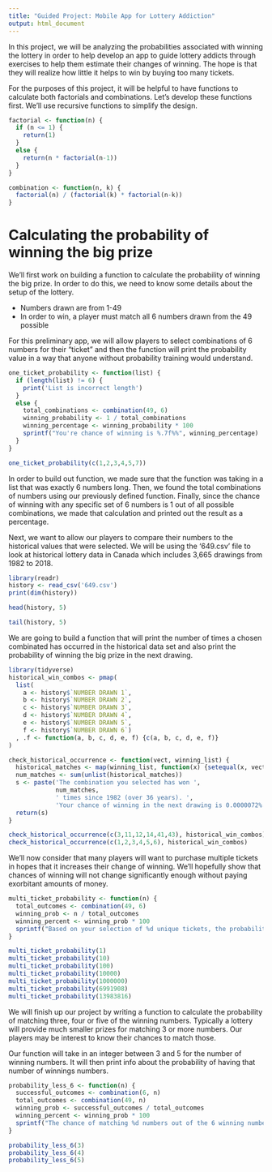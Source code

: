 ```yaml
---
title: "Guided Project: Mobile App for Lottery Addiction"
output: html_document
---
```


In this project, we will be analyzing the probabilities associated with winning the lottery in order to help develop an app to guide lottery addicts through exercises to help them estimate their changes of winning. The hope is that they will realize how little it helps to win by buying too many tickets.

For the purposes of this project, it will be helpful to have functions to calculate both factorials and combinations. Let's develop these functions first. We'll use recursive functions to simplify the design.

```r
factorial <- function(n) {
  if (n <= 1) {
    return(1)
  }
  else {
    return(n * factorial(n-1))
  }
}

combination <- function(n, k) {
  factorial(n) / (factorial(k) * factorial(n-k))
}
```

# Calculating the probability of winning the big prize

We'll first work on building a function to calculate the probability of winning the big prize. In order to do this, we need to know some details about the setup of the lottery.

* Numbers drawn are from 1-49
* In order to win, a player must match all 6 numbers drawn from the 49 possible

For this preliminary app, we will allow players to select combinations of 6 numbers for their "ticket" and then the function will print the probability value in a way that anyone without probability training would understand.

```r
one_ticket_probability <- function(list) {
  if (length(list) != 6) {
    print('List is incorrect length')
  }
  else {
    total_combinations <- combination(49, 6)
    winning_probability <- 1 / total_combinations
    winning_percentage <- winning_probability * 100
    sprintf("You're chance of winning is %.7f%%", winning_percentage)
  }
}

one_ticket_probability(c(1,2,3,4,5,7))
```

In order to build out function, we made sure that the function was taking in a list that was exactly 6 numbers long. Then, we found the total combinations of numbers using our previously defined function. Finally, since the chance of winning with any specific set of 6 numbers is 1 out of all possible combinations, we made that calculation and printed out the result as a percentage.

Next, we want to allow our players to compare their numbers to the historical values that were selected. We will be using the '649.csv' file to look at historical lottery data in Canada which includes 3,665 drawings from 1982 to 2018.

```r
library(readr)
history <- read_csv('649.csv')
print(dim(history))
```

```r
head(history, 5)
```

```r
tail(history, 5)
```

We are going to build a function that will print the number of times a chosen combinated has occurred in the historical data set and also print the probability of winning the big prize in the next drawing.

```r
library(tidyverse)
historical_win_combos <- pmap(
  list(
    a <- history$`NUMBER DRAWN 1`,
    b <- history$`NUMBER DRAWN 2`,
    c <- history$`NUMBER DRAWN 3`,
    d <- history$`NUMBER DRAWN 4`,
    e <- history$`NUMBER DRAWN 5`,
    f <- history$`NUMBER DRAWN 6`)
  , .f <- function(a, b, c, d, e, f) {c(a, b, c, d, e, f)}
)
```

```r
check_historical_occurrence <- function(vect, winning_list) {
  historical_matches <- map(winning_list, function(x) {setequal(x, vect)})
  num_matches <- sum(unlist(historical_matches))
  s <- paste('The combination you selected has won ',
             num_matches,
             ' times since 1982 (over 36 years). ',
             'Your chance of winning in the next drawing is 0.0000072%', sep = "")
  return(s)
}
```

```r
check_historical_occurrence(c(3,11,12,14,41,43), historical_win_combos)
check_historical_occurrence(c(1,2,3,4,5,6), historical_win_combos)
```

We'll now consider that many players will want to purchase multiple tickets in hopes that it increases their change of winning. We'll hopefully show that chances of winning will not change significantly enough without paying exorbitant amounts of money.

```r
multi_ticket_probability <- function(n) {
  total_outcomes <- combination(49, 6)
  winning_prob <- n / total_outcomes
  winning_percent <- winning_prob * 100
  sprintf("Based on your selection of %d unique tickets, the probability of you winning the lottery is %.7f%%.", n, winning_percent)
}

multi_ticket_probability(1)
multi_ticket_probability(10)
multi_ticket_probability(100)
multi_ticket_probability(10000)
multi_ticket_probability(1000000)
multi_ticket_probability(6991908)
multi_ticket_probability(13983816)
```

We will finish up our project by writing a function to calculate the probability of matching three, four or five of the winning numbers. Typically a lottery will provide much smaller prizes for matching 3 or more numbers. Our players may be interest to know their chances to match those.

Our function will take in an integer between 3 and 5 for the number of winning numbers. It will then print info about the probability of having that number of winnings numbers.

```r
probability_less_6 <- function(n) {
  successful_outcomes <- combination(6, n)
  total_outcomes <- combination(49, n)
  winning_prob <- successful_outcomes / total_outcomes
  winning_percent <- winning_prob * 100
  sprintf("The chance of matching %d numbers out of the 6 winning numbers is %.7f%%.", n, winning_percent)
}

probability_less_6(3)
probability_less_6(4)
probability_less_6(5)
```

